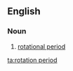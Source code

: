 ==English==

===Noun===
{{wikipedia}}
{{en-noun|head=[[rotation]] [[period]]}}

# [[rotational period]]

[[ta:rotation period]]